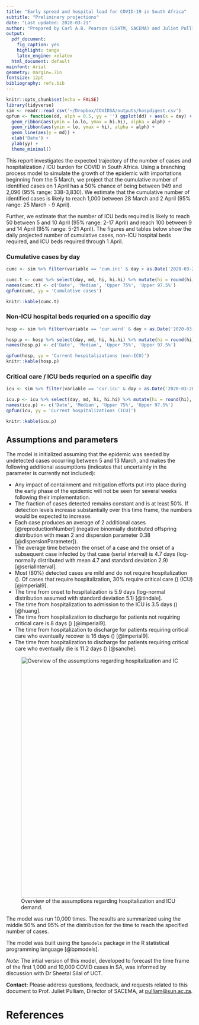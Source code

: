 ```yaml
---
title: "Early spread and hospital load for COVID-19 in South Africa"
subtitle: "Preliminary projections"
date: "Last updated: 2020-03-21"
author: "Prepared by Carl A.B. Pearson (LSHTM, SACEMA) and Juliet Pulliam (SACEMA)"
output: 
  pdf_document:
    fig_caption: yes
    highlight: tango
    latex_engine: xelatex
  html_document: default
mainfont: Arial
geometry: margin=.7in
fontsize: 12pt
bibliography: refs.bib
---
```


```r
knitr::opts_chunk$set(echo = FALSE)
library(tidyverse)
sim <- readr::read_csv('~/Dropbox/COVIDSA/outputs/hospdigest.csv')
qpfun <- function(dd, alph = 0.5, yy = '') ggplot(dd) + aes(x = day) +
  geom_ribbon(aes(ymin = lo.lo, ymax = hi.hi), alpha = alph) +
  geom_ribbon(aes(ymin = lo, ymax = hi), alpha = alph) +
  geom_line(aes(y = md)) +
  xlab('Date') +
  ylab(yy) +
  theme_minimal()
```

This report investigates the expected trajectory of the number of cases and hospitalization / ICU burden for COVID in South Africa. Using a branching process model to simulate the growth of the epidemic with importations beginning from the 5 March, we project that the cumulative number of identified cases on 1 April has a 50% chance of being between 949 and 2,096 (95% range: 338-3,830). We estimate that the cumulative number of identified cases is likely to reach 1,000 between 28 March and 2 April (95% range: 25 March - 9 April).

Further, we estimate that the number of ICU beds required is likely to reach 50 between 5 and 10 April (95% range: 2-17 April) and reach 100 between 9 and 14 April (95% range: 5-21 April). The figures and tables below show the daily projected number of cumulative cases, non-ICU hospital beds required, and ICU beds required through 1 April.

### Cumulative cases by day

```r
cumc <- sim %>% filter(variable == 'cum.inc' & day > as.Date('2020-03-20'))

cumc.t <- cumc %>% select(day, md, hi, hi.hi) %>% mutate(hi = round(hi), hi.hi = round(hi.hi))
names(cumc.t) <- c('Date', 'Median', 'Upper 75%', 'Upper 97.5%')
qpfun(cumc, yy = 'Cumulative cases')

knitr::kable(cumc.t)

```

### Non-ICU hospital beds requried on a specific day

```r
hosp <- sim %>% filter(variable == 'cur.ward' & day > as.Date('2020-03-20'))

hosp.p <- hosp %>% select(day, md, hi, hi.hi) %>% mutate(hi = round(hi), hi.hi = round(hi.hi))
names(hosp.p) <- c('Date', 'Median', 'Upper 75%', 'Upper 97.5%')

qpfun(hosp, yy = 'Current hospitalizations (non-ICU)')
knitr::kable(hosp.p)

```

### Critical care / ICU beds requried on a specific day

```r
icu <- sim %>% filter(variable == 'cur.icu' & day > as.Date('2020-03-20'))

icu.p <- icu %>% select(day, md, hi, hi.hi) %>% mutate(hi = round(hi), hi.hi = round(hi.hi))
names(icu.p) <- c('Date', 'Median', 'Upper 75%', 'Upper 97.5%')
qpfun(icu, yy = 'Current hospitalizations (ICU)')

knitr::kable(icu.p)

```

## Assumptions and parameters

The model is initialized assuming that the epidemic was seeded by undetected cases occurring between 5 and 13 March, and makes the following additional assumptions (\ast indicates that uncertainty in the parameter is currently not included): 

- Any impact of containment and mitigation efforts put into place during the early phase of the epidemic will not be seen for several weeks following their implementation.
- The fraction of cases detected remains constant and is at least 50\%. If detection levels increase substantially over this time frame, the numbers would be expected to increase.
- Each case produces an average of 2 additional cases [@reproductionNumber] (negative binomially distributed offspring distribution with mean 2 and dispersion parameter 0.38 [@dispersionParameter]).
- The average time between the onset of a case and the onset of a subsequent case infected by that case (serial interval) is 4.7 days (log-normally distributed with mean 4.7 and standard deviation 2.9) [@serialInterval].
- Most (80\%) detected cases are mild and do not require hospitalization (\ast). Of cases that require hospitalization, 30\% require critical care (\ast) (ICU) [@imperial9].
- The time from onset to hospitalization is 5.9 days (log-normal distribution assumed with standard deviation 5.1) [@tindale].
- The time from hospitalization to admission to the ICU is 3.5 days (\ast) [@huang].
- The time from hospitalization to discharge for patients not requiring critical care is 8 days (\ast) [@imperial9].
- The time from hospitalization to discharge for patients requiring critical care who eventually recover is 16 days (\ast) [@imperial9].
- The time from hospitalization to discharge for patients requiring critical care who eventually die is 11.2 days (\ast) [@sanche].

![Overview of the assumptions regarding hospitalization and ICU demand.](~/Dropbox (Personal)/COVIDSA/diagram.png){width=650px}

The model was run 10,000 times. The results are summarized using the middle 50\% and 95\% of the distribution for the time to reach the specified number of cases.

The model was built using the `bpmodels` package in the R statistical programming language [@bpmodels].

_Note_: The intial version of this model, developed to forecast the time frame of the first 1,000 and 10,000 COVID cases in SA, was informed by discussion with Dr Sheetal Silal of UCT.

**Contact:** Please address questions, feedback, and requests related to this document to Prof. Juliet Pulliam, Director of SACEMA, at <pulliam@sun.ac.za>.

# References